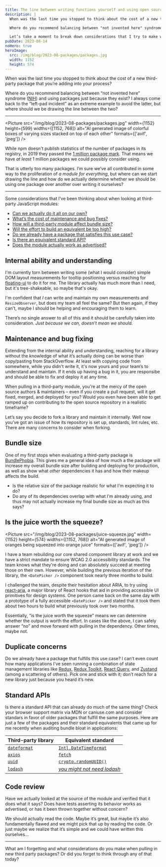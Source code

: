 ```yaml
---
title: The line between writing functions yourself and using open source modules
description: |
  When was the last time you stopped to think about the cost of a new third-party package that you’re adding into your process?

  Where do you recommend balancing between "not invented here" syndrome and using packages just because they exist? I always come back to the "left-pad incident" as an extreme example to avoid the latter, but where should we be drawing the line between the two?

  Let’s take a moment to break down considerations that I try to make when balancing writing code against pulling in third-party modules…
pubDate: 2023-08-14
noHero: true
heroImage:
  src: /img/blog/2023-08-packages/packages.jpg
  width: 1152
  height: 574
---
```



When was the last time you stopped to think about the cost of a new third-party package that you’re adding into your process?

Where do you recommend balancing between “not invented here” syndrome ([NIH](<(https://en.wikipedia.org/wiki/Not_invented_here)>)) and using packages just because they exist? I always come back to the “left-pad incident” as an extreme example to avoid the latter, but where should we be drawing the line between the two?

---

<Picture
  src="/img/blog/2023-08-packages/packages.jpg"
  width={1152}
  height={599}
  widths={[1152, 768]}
  alt="AI generated image of colorful boxes of varying sizes stacked on top of each other"
  formats={['avif', 'jpeg']}
/>

While npm doesn't publish statistics of the number of packages in its registry, in 2019 they passed the [1 million package mark](https://blog.npmjs.org/post/615388323067854848/so-long-and-thanks-for-all-the-packages.html). That means we have _at least_ 1 million packages we could possibly consider using.

That is utterly too many packages. I’m sure we’ve all contributed in some way to the proliferation of _a module for everything_, but where can we start drawing the line and how do we actually determine whether we should be using one package over another over writing it ourselves?

---

Some considerations that I’ve been thinking about when looking at third-party JavaScript modules:

- [Can we actually do it all on our own?](#internal-ability-and-understanding)
- [What’s the cost of maintenance and bug fixes?](#maintenance-and-bug-fixing)
- [How will a third-party module affect bundle size?](#bundle-size)
- [Will the effort to build an equivalent be too high?](#is-the-juice-worth-the-squeeze)
- [Do we already have a package that satisfies this use case?](#duplicate-concerns)
- [Is there an equivalent standard API?](#standard-apis)
- [Does the module actually work as advertised?](#code-review)

## Internal ability and understanding

I'm currently torn between writing some (what I would consider) simple DOM layout measurements for tooltip positioning versus reaching for [floating-ui](https://floating-ui.com/) to do it for me. The library actually has much more than I need, but it's tree-shakeable, so maybe that's okay.

I'm confident that _I_ can write and maintain my own measurements and `ResizeObserver`, but does my team all feel the same? But then again, if they can't, maybe I should be helping and encouraging them to learn.

There’s no single answer to all of this and it should be carefully taken into consideration. _Just because we can, doesn’t mean we should._

## Maintenance and bug fixing

Extending from the internal ability and understanding, reaching for a library without the knowledge of what it’s actually doing can be worse than copy/pasting from StackOverflow. At least with copying code from somewhere, while you didn't write it, it's now yours and your team’s to understand and maintain. If it ends up having a bug in it, you are responsibe and should be able to fix and deploy it at any time.

When pulling in a third-party module, you're at the mercy of the open source authors & maintainers – even if you create a pull request, will it get fixed, merged, and deployed for you? Would you even have been able to get ramped up on contributing to the open source repository in a realistic timeframe?

Let’s say you decide to fork a library and maintain it internally. Well now you’ve got an issue of how its repository is set up, standards, lint rules, etc. There are many concerns to consider when forking.

## Bundle size

One of my first stops when evaluating a third-party package is [BundlePhobia](https://bundlephobia.com/). This gives me a general idea of how much a the package will increase my overall bundle size after building and deploying for production, as well as show what _other_ dependencies it has and how their makeup affects the build.

- Is the relative size of the package realistic for what I'm expecting it to do?
- Do any of its dependencies overlap with what I'm already using, and thus may not actually increase my final bundle size as much as this says?

## Is the juice worth the squeeze?

<Picture
  src="/img/blog/2023-08-packages/juice-squeeze.jpg"
  width={1152}
  height={574}
  widths={[1152, 768]}
  alt="AI generated image of oranges being squeezed into orange juice"
  formats={['avif', 'jpeg']}
/>

I have a team rebuilding our core shared component library at work and we have a strict mandate to ensure WCAG 2.0 accessibility standards. The team knows what they're doing and can absolutely succeed at meeting those on their own. However, while building the previous iteration of the library, the `<DatePicker />` component took nearly three months to build.

I challenged the team, despite their hesitation about ARIA, to try using [react-aria](https://react-spectrum.adobe.com/react-aria/index.html), a major library of React hooks that aid in providing accessible UI primitives for design systems. One person came back on the same day with a prototype of a fully accessible `<DatePicker />` and stated that it took them about two hours to build what previously took over two months.

Essentially, “is the juice worth the squeeze” means we can determine whether the output is worth the effort. In cases like the above, I can safely answer “no” and move forward with pulling in the dependency. Other times, maybe not.

## Duplicate concerns

Do we already have a package that fulfills this use case? I can’t even count how many applications I’ve seen running a combination of state management libraries like [Redux](https://redux.js.org/), [Redux Toolkit](https://redux-toolkit.js.org/), [React Query](https://tanstack.com/query/latest/), and [Zustand](https://docs.pmnd.rs/zustand/getting-started/introduction) (among a scattering of others). Pick one and stick with it; don’t reach for a new library just because you heard it’s new.

## Standard APIs

Is there a standard API that can already do much of the same thing? Check your browser support matrix via MDN or caniuse.com and consider standars in favor of older packages that fulfill the same purposes. Here are just a few of the packages and their standard equivalents that came up for me recently when auditing bundle bloat in applications:

| Third-party library                                      | Equivalent standard                                                                                                           |
| -------------------------------------------------------- | ----------------------------------------------------------------------------------------------------------------------------- |
| [`dateformat`](https://www.npmjs.com/package/dateformat) | [`Intl.DateTimeFormat`](https://developer.mozilla.org/en-US/docs/Web/JavaScript/Reference/Global_Objects/Intl/DateTimeFormat) |
| [`axios`](https://www.npmjs.com/package/axios)           | [`fetch`](https://developer.mozilla.org/en-US/docs/Web/API/fetch)                                                             |
| [`uuid`](https://www.npmjs.com/package/uuid)             | [`crypto.randomUUID()`](https://developer.mozilla.org/en-US/docs/Web/API/Crypto/randomUUID)                                   |
| [`lodash`](https://www.npmjs.com/package/lodash)         | [_you might not need lodash_](https://youmightnotneed.com/lodash/)                                                            |

## Code review

Have we actually looked at the source of the module and verified that it does what it says? Does have tests asserting its behavior works as advertised, or has it been thrown together without concern?

We should actually read the code. Maybe it’s great, but maybe it’s also fundamentally flawed and we might pick that up by reading the code. Or just maybe we realize that it’s simple and we could have written this ourselves…

---

What am I forgetting and what considerations do you make when pulling in new third party packages? Or did you forget to think through any of that today?
